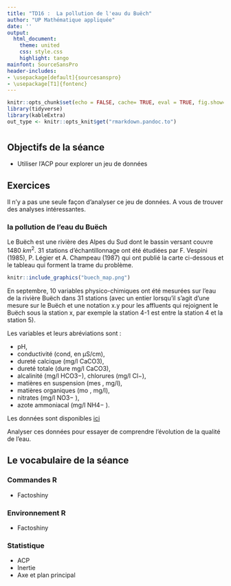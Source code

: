 ```yaml
---
title: "TD16 :  La pollution de l'eau du Buëch"
author: "UP Mathématique appliquée"
date: ''
output:
  html_document:
    theme: united
    css: style.css
    highlight: tango
mainfont: SourceSansPro
header-includes:
- \usepackage[default]{sourcesanspro}
- \usepackage[T1]{fontenc}
---
```



```r
knitr::opts_chunk$set(echo = FALSE, cache= TRUE, eval = TRUE, fig.show='hide', message = FALSE, warning = FALSE, results = 'hide' )
library(tidyverse)
library(kableExtra)
out_type <- knitr::opts_knit$get("rmarkdown.pandoc.to")
```


# {.tabset .tabset-fade .tabset-pills}

##  Objectifs de la séance  
- Utiliser l'ACP pour explorer un jeu de données

## Exercices 


Il n'y a pas une seule façon d'analyser ce jeu de données. A vous de trouver des analyses intéressantes.


### la pollution de l'eau du Buëch 
Le Buëch est une rivière des Alpes du Sud dont le bassin versant couvre 1480 $km^2$. 31 stations d'échantillonnage
ont été étudiées par F. Vespini (1985), P. Légier et A. Champeau (1987) qui ont publié la carte ci-dessous et le tableau qui forment la trame du problème.


```r
knitr::include_graphics("buech_map.png")
```


En septembre, 10 variables physico-chimiques ont été mesurées sur l'eau de la rivière Buëch dans 31 stations (avec un entier lorsqu'il s'agit d'une mesure sur le Buëch et une notation x.y pour les affluents qui rejoignent le Buëch sous la station x, par exemple la station 4-1 est
entre la station 4 et la station 5). 

Les variables et leurs abréviations sont : 

-  pH, 
- conductivité (cond, en μS/cm), 
- dureté calcique (mg/l CaCO3), 
- dureté totale (dure mg/l CaCO3), 
- alcalinité (mg/l HCO3−), chlorures (mg/l Cl−), 
- matières en suspension (mes , mg/l), 
- matières organiques (mo , mg/l), 
- nitrates (mg/l NO3− ), 
- azote ammoniacal (mg/l NH4− ).


Les données sont disponibles [ici](buech.csv) 


Analyser ces données pour essayer de comprendre l'évolution de la qualité de l'eau.









## Le vocabulaire de la séance

### Commandes R
- Factoshiny


### Environnement R
- Factoshiny


### Statistique 
- ACP
- Inertie
- Axe et plan principal
